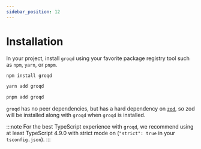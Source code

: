 ```yaml
---
sidebar_position: 12
---
```



# Installation

In your project, install `groqd` using your favorite package registry tool such as `npm`, `yarn`, or `pnpm`.

<Tabs>
<TabItem value="npm" label="NPM">

```sh
npm install groqd
```

</TabItem>
<TabItem value="yarn" label="Yarn">

```sh
yarn add groqd
```

</TabItem>
<TabItem value="pnpm" label="pnpm">

```sh
pnpm add groqd
```

</TabItem>
</Tabs>

`groqd` has no peer dependencies, but has a hard dependency on [`zod`](https://zod.dev/), so zod will be installed along with `groqd` when `groqd` is installed.

:::note
For the best TypeScript experience with `groqd`, we recommend using at least TypeScript 4.9.0 with strict mode on (`"strict": true` in your `tsconfig.json`).
:::


